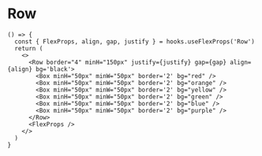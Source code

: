 # Row

```tsx live
() => {
  const { FlexProps, align, gap, justify } = hooks.useFlexProps('Row')
  return (
    <>
      <Row border="4" minH="150px" justify={justify} gap={gap} align={align} bg='black'>
        <Box minH="50px" minW="50px" border='2' bg="red" />
        <Box minH="50px" minW="50px" border='2' bg="orange" />
        <Box minH="50px" minW="50px" border='2' bg="yellow" />
        <Box minH="50px" minW="50px" border='2' bg="green" />
        <Box minH="50px" minW="50px" border='2' bg="blue" />
        <Box minH="50px" minW="50px" border='2' bg="purple" />
      </Row>
      <FlexProps />
    </>
  )
}
```
